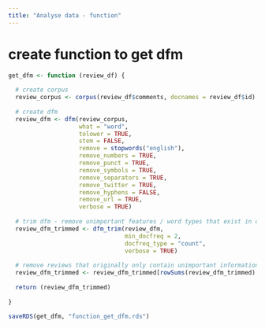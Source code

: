 ```yaml
---
title: "Analyse data - function"
---
```


# create function to get dfm

```r
get_dfm <- function (review_df) {
  
  # create corpus
  review_corpus <- corpus(review_df$comments, docnames = review_df$id)
  
  # create dfm
  review_dfm <- dfm(review_corpus, 
                    what = "word",
                    tolower = TRUE, 
                    stem = FALSE, 
                    remove = stopwords("english"), 
                    remove_numbers = TRUE, 
                    remove_punct = TRUE, 
                    remove_symbols = TRUE, 
                    remove_separators = TRUE, 
                    remove_twitter = TRUE, 
                    remove_hyphens = FALSE, 
                    remove_url = TRUE, 
                    verbose = TRUE)
  
  # trim dfm - remove unimportant features / word types that exist in only 1 review
  review_dfm_trimmed <- dfm_trim(review_dfm, 
                                 min_docfreq = 2, 
                                 docfreq_type = "count", 
                                 verbose = TRUE)
  
  # remove reviews that originally only contain unimportant information - rows of 0 in trimmed dfm
  review_dfm_trimmed <- review_dfm_trimmed[rowSums(review_dfm_trimmed) != 0, ]
  
  return (review_dfm_trimmed)
  
}

saveRDS(get_dfm, "function_get_dfm.rds")
```